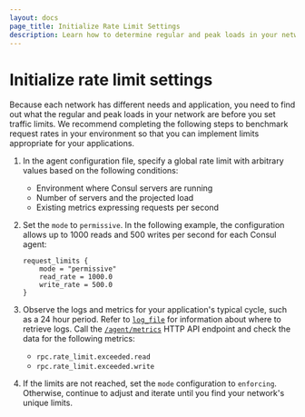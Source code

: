 ```yaml
---
layout: docs
page_title: Initialize Rate Limit Settings
description: Learn how to determine regular and peak loads in your network so that you can set the initial global rate limit configurations.
---
```


# Initialize rate limit settings

Because each network has different needs and application, you need to find out what the regular and peak loads in your network are before you set traffic limits. We recommend completing the following steps to benchmark request rates in your environment so that you can implement limits appropriate for your applications.

1. In the agent configuration file, specify a global rate limit with arbitrary values based on the following conditions:

    - Environment where Consul servers are running 
    - Number of servers and the projected load
    - Existing metrics expressing requests per second

1. Set the `mode` to `permissive`. In the following example, the configuration allows up to 1000 reads and 500 writes per second for each Consul agent:

    ```hcl
    request_limits { 
	    mode = "permissive"
	    read_rate = 1000.0
	    write_rate = 500.0
    }
    ```

1. Observe the logs and metrics for your application's typical cycle, such as a 24 hour period. Refer to [`log_file`](/consul/docs/agent/config/config-files#log_file) for information about where to retrieve logs. Call the [`/agent/metrics`](/consul/api-docs/agent#view-metrics) HTTP API endpoint and check the data for the following metrics:  

    - `rpc.rate_limit.exceeded.read`
    - `rpc.rate_limit.exceeded.write`

1. If the limits are not reached, set the `mode` configuration to `enforcing`. Otherwise, continue to adjust and iterate until you find your network's unique limits.